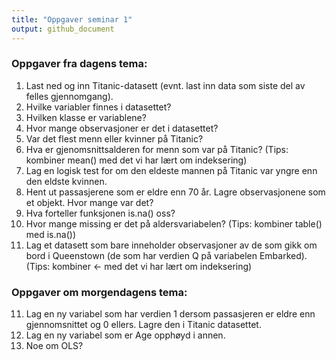 ```yaml
---
title: "Oppgaver seminar 1"
output: github_document
---
```

### Oppgaver fra dagens tema:
1. Last ned og inn Titanic-datasett (evnt. last inn data som siste del av felles gjennomgang). 
2. Hvilke variabler finnes i datasettet?
3. Hvilken klasse er variablene? 
4. Hvor mange observasjoner er det i datasettet? 
4. Var det flest menn eller kvinner på Titanic?
5. Hva er gjenomsnittsalderen for menn som var på Titanic? (Tips: kombiner mean() med det vi har lært om indeksering)
6. Lag en logisk test for om den eldeste mannen på Titanic var yngre enn den eldste kvinnen.
7. Hent ut passasjerene som er eldre enn 70 år. Lagre observasjonene som et objekt. Hvor mange var det? 
8. Hva forteller funksjonen is.na() oss? 
9. Hvor mange missing er det på aldersvariabelen? (Tips: kombiner table() med is.na())
10. Lag et datasett som bare inneholder observasjoner av de som gikk om bord i Queenstown (de som har verdien Q på variabelen Embarked). (Tips: kombiner <- med det vi har lært om indeksering)

### Oppgaver om morgendagens tema: 
11. Lag en ny variabel som har verdien 1 dersom passasjeren er eldre enn gjennomsnittet og 0 ellers. Lagre den i Titanic datasettet. 
12. Lag en ny variabel som er Age opphøyd i annen. 
13. Noe om OLS? 
